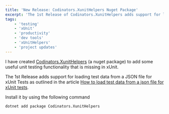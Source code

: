 ```yaml
---
title: 'New Release: Codinators.XunitHelpers Nuget Package'
excerpt: 'The 1st Release of Codinators.XunitHelpers adds support for loading test data from a JSON file for xUnit Tests'
tags:
    - 'testing'
    - 'xUnit'
    - 'productivity'
    - 'dev tools'
    - 'xUnitHelpers'
    - 'project updates'
---
```


I have created [Codinators.XunitHelpers](https://www.nuget.org/packages/Codinators.XunitHelpers/) (a nuget package) to add some useful unit testing functionality that is missing in xUnit.

The 1st Release adds support for loading test data from a JSON file for xUnit Tests as outlined in the article [How to load test data from a json file for xUnit tests](./load-test-data-from-a-json-file-for-xunit-tests).

Install it by using the following command

```bash
dotnet add package Codinators.XunitHelpers
```
